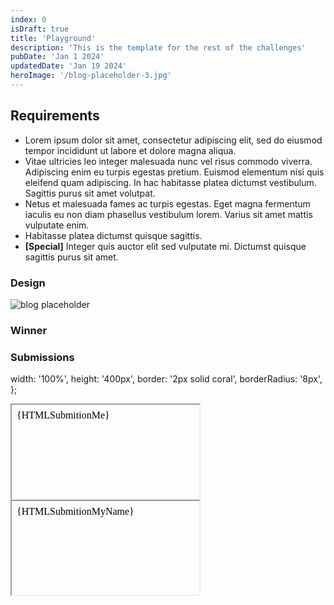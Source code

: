 ```yaml
---
index: 0
isDraft: true
title: 'Playground'
description: 'This is the template for the rest of the challenges'
pubDate: 'Jan 1 2024'
updatedDate: 'Jan 19 2024'
heroImage: '/blog-placeholder-3.jpg'
---
```

## Requirements
- Lorem ipsum dolor sit amet, consectetur adipiscing elit, sed do eiusmod tempor incididunt ut labore et dolore magna aliqua.
- Vitae ultricies leo integer malesuada nunc vel risus commodo viverra. Adipiscing enim eu turpis egestas pretium. Euismod elementum nisi quis eleifend quam adipiscing. In hac habitasse platea dictumst vestibulum. Sagittis purus sit amet volutpat.
- Netus et malesuada fames ac turpis egestas. Eget magna fermentum iaculis eu non diam phasellus vestibulum lorem. Varius sit amet mattis vulputate enim.
- Habitasse platea dictumst quisque sagittis.
- **[Special]** Integer quis auctor elit sed vulputate mi. Dictumst quisque sagittis purus sit amet.

### Design
![blog placeholder](/fe-hunger-games/blog-placeholder-about.jpg)

### Winner

### Submissions
  width: '100%', 
  height: '400px', 
  border: '2px solid coral',
  borderRadius: '8px',
};

<iframe srcdoc={HTMLSubmitionMe} style={iframeStyles}></iframe>
<iframe srcdoc={HTMLSubmitionMyName} style={iframeStyles}></iframe>